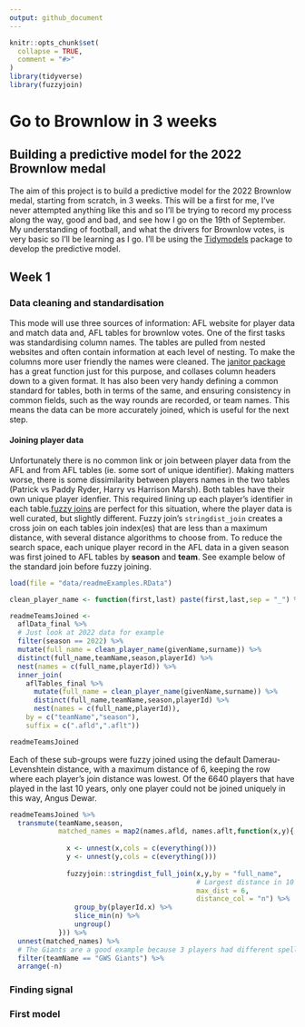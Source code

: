 ```yaml
---
output: github_document
---
```


<!-- README.md is generated from README.Rmd. Please edit that file -->

```r
knitr::opts_chunk$set(
  collapse = TRUE,
  comment = "#>"
)
library(tidyverse)
library(fuzzyjoin)
```

# Go to Brownlow in 3 weeks

<!-- badges: start -->
<!-- badges: end -->

## Building a predictive model for the 2022 Brownlow medal

The aim of this project is to build a predictive model for the 2022 Brownlow medal, starting from scratch, in 3 weeks. This will be a first for me, I've never attempted anything like this and so I'll be trying to record my process along the way, good and bad, and see how I go on the 19th of September. My understanding of football, and what the drivers for Brownlow votes, is very basic so I'll be learning as I go. I'll be using the [Tidymodels](https://www.tidymodels.org/books/) package to develop the predictive model.

## Week 1

### Data cleaning and standardisation

This mode will use three sources of information: AFL website for player data and match data and, AFL tables for brownlow votes. One of the first tasks was standardising column names. The tables are pulled from nested websites and often contain information at each level of nesting. To make the columns more user friendly the names were cleaned. The [janitor package](https://github.com/sfirke/janitor) has a great function just for this purpose, and collases column headers down to a given format. It has also been very handy defining a common standard for tables, both in terms of the same, and ensuring consistency in common fields, such as the way rounds are recorded, or team names. This means the data can be more accurately joined, which is useful for the next step.

#### Joining player data

Unfortunately there is no common link or join between player data from the AFL and from AFL tables (ie. some sort of unique identifier). Making matters worse, there is some dissimilarity between players names in the two tables (Patrick vs Paddy Ryder, Harry vs Harrison Marsh). Both tables have their own unique player idenfier. This required lining up each player's identifier in each table.[fuzzy joins](https://github.com/dgrtwo/fuzzyjoin) are perfect for this situation, where the player data is well curated, but slightly different. Fuzzy join's `stringdist_join` creates a cross join on each tables join index(es) that are less than a maximum distance, with several distance algorithms to choose from. To reduce the search space, each unique player record in the AFL data in a given season was first joined to AFL tables by **season** and **team**. See example below of the standard join before fuzzy joining.

```r
load(file = "data/readmeExamples.RData")

clean_player_name <- function(first,last) paste(first,last,sep = "_") %>% str_replace_all("\\s+","\\_") %>% tolower %>% str_remove_all("\\W")

readmeTeamsJoined <- 
  aflData_final %>% 
  # Just look at 2022 data for example
  filter(season == 2022) %>% 
  mutate(full_name = clean_player_name(givenName,surname)) %>% 
  distinct(full_name,teamName,season,playerId) %>% 
  nest(names = c(full_name,playerId)) %>% 
  inner_join(
    aflTables_final %>% 
      mutate(full_name = clean_player_name(givenName,surname)) %>% 
      distinct(full_name,teamName,season,playerId) %>% 
      nest(names = c(full_name,playerId)),
    by = c("teamName","season"),
    suffix = c(".afld",".aflt"))

readmeTeamsJoined

```


Each of these sub-groups were fuzzy joined using the default Damerau-Levenshtein distance, with a maximum distance of 6, keeping the row where each player's join distance was lowest. Of the 6640 players that have played in the last 10 years, only one player could not be joined uniquely in this way, Angus Dewar.

```r
readmeTeamsJoined %>% 
  transmute(teamName,season,
            matched_names = map2(names.afld, names.aflt,function(x,y){
              
              x <- unnest(x,cols = c(everything()))
              y <- unnest(y,cols = c(everything()))
              
              fuzzyjoin::stringdist_full_join(x,y,by = "full_name",
                                              # Largest distance in 10 years = 8
                                              max_dist = 6,
                                              distance_col = "n") %>% 
                group_by(playerId.x) %>%
                slice_min(n) %>%
                ungroup()
            })) %>% 
  unnest(matched_names) %>% 
  # The Giants are a good example because 3 players had different spelling
  filter(teamName == "GWS Giants") %>% 
  arrange(-n)


```


### Finding signal

### First model